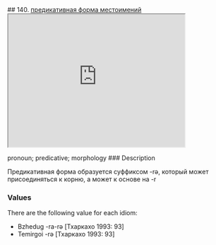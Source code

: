 ## 140. <a href =  'https://agricolamz.github.io/The_Circassian_Isoglosses_Database/140.html'>предикативная форма местоимений</a><div class='box'><iframe src='https://agricolamz.github.io/The_Circassian_Isoglosses_Database/140.html' width = '400px' height = '300px'></iframe></div>pronoun; predicative; morphology
### Description

Предикативная форма образуется суффиксом -rə, который может присоединяться к корню, а может к основе на -r

### Values
There are the following value for each idiom:

* Bzhedug  -ra-rə [Тхаркахо 1993: 93] 
* Temirgoi  -rə [Тхаркахо 1993: 93] 

